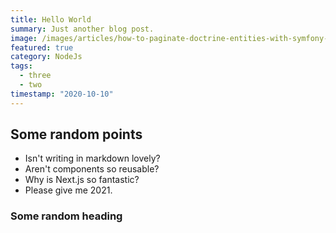 ```yaml
---
title: Hello World
summary: Just another blog post.
image: /images/articles/how-to-paginate-doctrine-entities-with-symfony-4.jpg
featured: true
category: NodeJs
tags: 
  - three
  - two
timestamp: "2020-10-10"
---
```


## Some random points

- Isn't writing in markdown lovely?
- Aren't components so reusable?
- Why is Next.js so fantastic?
- Please give me 2021.

### Some random heading
